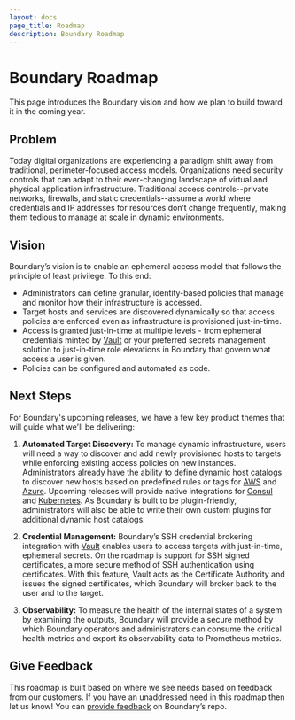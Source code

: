 ```yaml
---
layout: docs
page_title: Roadmap
description: Boundary Roadmap
---
```


# Boundary Roadmap

This page introduces the Boundary vision and how we plan to build toward it in the coming year.

## Problem

Today digital organizations are experiencing a paradigm shift away from traditional, perimeter-focused access models. Organizations need security controls that can adapt to their ever-changing landscape of virtual and physical application infrastructure. Traditional access controls--private networks, firewalls, and static credentials--assume a world where credentials and IP addresses for resources don’t change frequently, making them tedious to manage at scale in dynamic environments.

## Vision

Boundary’s vision is to enable an ephemeral access model that follows the principle of least privilege. To this end:

- Administrators can define granular, identity-based policies that manage and monitor how their infrastructure is accessed.
- Target hosts and services are discovered dynamically so that access policies are enforced even as infrastructure is provisioned just-in-time.
- Access is granted just-in-time at multiple levels - from ephemeral credentials minted by [Vault](https://www.vaultproject.io/) or your preferred secrets management solution to just-in-time role elevations in Boundary that govern what access a user is given.
- Policies can be configured and automated as code.

## Next Steps

For Boundary's upcoming releases, we have a few key product themes that will guide what we'll be delivering:

1. **Automated Target Discovery:** To manage dynamic infrastructure, users will need a way to discover and add newly provisioned hosts to targets while enforcing existing access policies on new instances. Administrators already have the ability to define dynamic host catalogs to discover new hosts based on predefined rules or tags for [AWS](https://learn.hashicorp.com/tutorials/boundary/aws-host-catalogs) and [Azure](https://learn.hashicorp.com/tutorials/boundary/azure-host-catalogs). Upcoming releases will provide native integrations for [Consul](https://www.consul.io/) and [Kubernetes](https://kubernetes.io/). As Boundary is built to be plugin-friendly, administrators will also be able to write their own custom plugins for additional dynamic host catalogs.

2. **Credential Management:** Boundary’s SSH credential brokering integration with [Vault](https://www.vaultproject.io/) enables users to access targets with just-in-time, ephemeral secrets. On the roadmap is support for SSH signed certificates, a more secure method of SSH authentication using certificates. With this feature, Vault acts as the Certificate Authority and issues the signed certificates, which Boundary will broker back to the user and to the target.

3. **Observability:** To measure the health of the internal states of a system by examining the outputs, Boundary will provide a secure method by which Boundary operators and administrators can consume the critical health metrics and export its observability data to Prometheus metrics. 

## Give Feedback

This roadmap is built based on where we see needs based on feedback from our customers. If you have an unaddressed need in this roadmap then let us know! You can [provide feedback](https://github.com/hashicorp/boundary/issues/new/choose) on Boundary’s repo.
